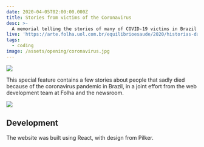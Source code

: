 ```yaml
---
date: 2020-04-05T02:00:00.000Z
title: Stories from victims of the Coronavirus
desc: >-
  A memorial telling the stories of many of COVID-19 victims in Brazil
live: 'https://arte.folha.uol.com.br/equilibrioesaude/2020/historias-das-vitimas-do-novo-coronavirus/'
tags:
  - coding
image: /assets/opening/coronavirus.jpg
---
```


![](/assets/coronavirus-1.jpg)

This special feature contains a few stories about people that sadly died because of the coronavirus pandemic in Brazil, in a joint effort from the web development team at Folha and the newsroom.

![](/assets/coronavirus-2.jpg)

## Development

The website was built using React, with design from Pilker.
